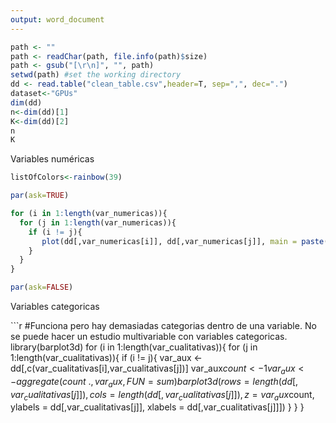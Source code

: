 ```yaml
---
output: word_document
---
```

```r
path <- ""
path <- readChar(path, file.info(path)$size)
path <- gsub("[\r\n]", "", path)
setwd(path) #set the working directory
dd <- read.table("clean_table.csv",header=T, sep=",", dec=".")
dataset<-"GPUs"
dim(dd)
n<-dim(dd)[1]
K<-dim(dd)[2]
n
K
```
Variables numéricas
```r
listOfColors<-rainbow(39)

par(ask=TRUE)

for (i in 1:length(var_numericas)){
  for (j in 1:length(var_numericas)){
    if (i != j){
       plot(dd[,var_numericas[i]], dd[,var_numericas[j]], main = paste("Plot", var_numericas[i],var_numericas[j]), xlab = var_numericas[i], ylab = var_numericas[j]) 
    }
  }
}

par(ask=FALSE)
```

Variables categoricas

```r
#Funciona pero hay demasiadas categorias dentro de una variable. No se puede hacer un estudio multivariable con variables categoricas.
library(barplot3d)
for (i in 1:length(var_cualitativas)){
  for (j in 1:length(var_cualitativas)){
    if (i != j){
      var_aux <- dd[,c(var_cualitativas[i],var_cualitativas[j])]
      var_aux$count <- 1
      var_aux <- aggregate(count ~ ., var_aux, FUN = sum)
      barplot3d(rows=length(dd[,var_cualitativas[j]]), cols = length(dd[,var_cualitativas[j]]), z = var_aux$count, ylabels = dd[,var_cualitativas[j]],  xlabels = dd[,var_cualitativas[j]]])
    }
  }
}